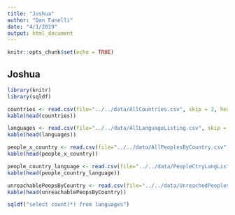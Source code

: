 ```yaml
---
title: "Joshua"
author: "Dan Fanelli"
date: "4/1/2019"
output: html_document
---
```


```r
knitr::opts_chunk$set(echo = TRUE)
```

## Joshua

```r
library(knitr)
library(sqldf)

countries <- read.csv(file="../../data/AllCountries.csv", skip = 2, header=TRUE, sep=",")
kable(head(countries))

languages <- read.csv(file="../../data/AllLanguageListing.csv", skip = 2, header=TRUE, sep=",")
kable(head(languages))

people_x_country <- read.csv(file="../../data/AllPeoplesByCountry.csv", skip = 2, header=TRUE, sep=",")
kable(head(people_x_country))

people_country_language <- read.csv(file="../../data/PeopleCtryLangListing.csv", skip = 2, header=TRUE, sep=",")
kable(head(people_country_language))

unreachablePeopsByCountry <- read.csv(file="../../data/UnreachedPeoplesByCountry.csv", skip = 2, header=TRUE, sep=",")
kable(head(unreachablePeopsByCountry))

sqldf("select count(*) from languages")

```

